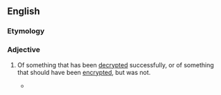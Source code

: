 ==English==

===Etymology===
{{prefix|en|un|encrypted}}

===Adjective===
{{en-adj|-}}

# {{lb|en|computing}} Of something that has been [[decrypted]] successfully, or of something that should have been [[encrypted]], but was not.
#* {{quote-book|en|title=Cloud Storage Security: A Practical Guide|year=2015|author=Aaron Wheeler, ‎Michael Winburn|passage=The hackers appeared to have used standard phishing and email attachments, some apparently directed at employees with high-level network access, to obtain '''unencrypted''' customer data that could complete a fullz.}}